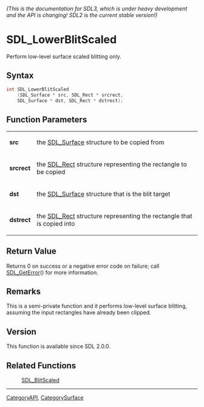 ====== (This is the documentation for SDL3, which is under heavy development and the API is changing! SDL2 is the current stable version!) ======
= SDL_LowerBlitScaled =

Perform low-level surface scaled blitting only.

== Syntax ==

<syntaxhighlight lang='c'>
int SDL_LowerBlitScaled
    (SDL_Surface * src, SDL_Rect * srcrect,
    SDL_Surface * dst, SDL_Rect * dstrect);
</syntaxhighlight>

== Function Parameters ==

{|
|'''src'''
|the [[SDL_Surface]] structure to be copied from
|-
|'''srcrect'''
|the [[SDL_Rect]] structure representing the rectangle to be copied
|-
|'''dst'''
|the [[SDL_Surface]] structure that is the blit target
|-
|'''dstrect'''
|the [[SDL_Rect]] structure representing the rectangle that is copied into
|}

== Return Value ==

Returns 0 on success or a negative error code on failure; call
[[SDL_GetError]]() for more information.

== Remarks ==

This is a semi-private function and it performs low-level surface blitting,
assuming the input rectangles have already been clipped.

== Version ==

This function is available since SDL 2.0.0.

== Related Functions ==

:[[SDL_BlitScaled]]

----
[[CategoryAPI]], [[CategorySurface]]


